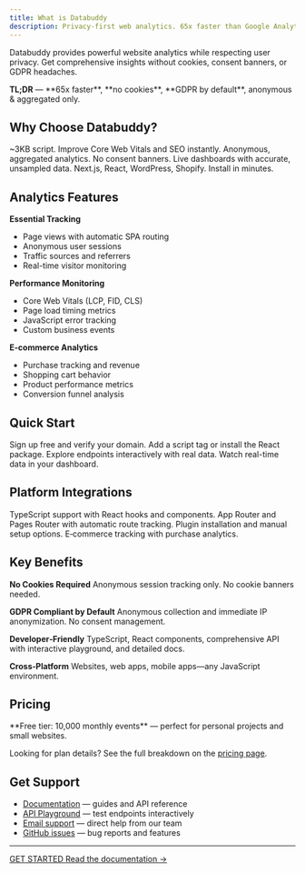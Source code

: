 ```yaml
---
title: What is Databuddy
description: Privacy-first web analytics. 65x faster than Google Analytics, GDPR compliant by default, no cookies required.
---
```



Databuddy provides powerful website analytics while respecting user privacy. Get comprehensive insights without cookies, consent banners, or GDPR headaches.

<Callout type="info">
  <strong>TL;DR</strong> — **65x faster**, **no cookies**, **GDPR by default**,
  anonymous & aggregated only.
</Callout>

## Why Choose Databuddy?

<Cards>
  <Card title="Lightning Fast" href="/docs/getting-started">
    ~3KB script. Improve Core Web Vitals and SEO instantly.
  </Card>
  <Card title="Privacy-First" href="/docs/security">
    Anonymous, aggregated analytics. No consent banners.
  </Card>
  <Card title="Real-Time Data" href="/docs/dashboard">
    Live dashboards with accurate, unsampled data.
  </Card>
  <Card title="Easy Setup" href="/docs/integrations">
    Next.js, React, WordPress, Shopify. Install in minutes.
  </Card>
</Cards>

## Analytics Features

**Essential Tracking**

- Page views with automatic SPA routing
- Anonymous user sessions
- Traffic sources and referrers
- Real-time visitor monitoring

**Performance Monitoring**

- Core Web Vitals (LCP, FID, CLS)
- Page load timing metrics
- JavaScript error tracking
- Custom business events

**E-commerce Analytics**

- Purchase tracking and revenue
- Shopping cart behavior
- Product performance metrics
- Conversion funnel analysis

## Quick Start

<Cards>
  <Card title="Create Account" href="https://app.databuddy.cc">
    Sign up free and verify your domain.
  </Card>
  <Card title="Install SDK" href="/docs/getting-started">
    Add a script tag or install the React package.
  </Card>
  <Card title="Try API Playground" href="/api">
    Explore endpoints interactively with real data.
  </Card>
  <Card title="View Analytics" href="/docs/dashboard">
    Watch real-time data in your dashboard.
  </Card>
</Cards>

## Platform Integrations

<Cards>
  <Card title="React" href="/docs/integrations/react">
    TypeScript support with React hooks and components.
  </Card>
  <Card title="Next.js" href="/docs/integrations/nextjs">
    App Router and Pages Router with automatic route tracking.
  </Card>
  <Card title="WordPress" href="/docs/integrations/wordpress">
    Plugin installation and manual setup options.
  </Card>
  <Card title="Shopify" href="/docs/integrations/shopify">
    E‑commerce tracking with purchase analytics.
  </Card>
</Cards>

## Key Benefits

**No Cookies Required**
Anonymous session tracking only. No cookie banners needed.

**GDPR Compliant by Default**
Anonymous collection and immediate IP anonymization. No consent management.

**Developer‑Friendly**
TypeScript, React components, comprehensive API with interactive playground, and detailed docs.

**Cross‑Platform**
Websites, web apps, mobile apps—any JavaScript environment.

## Pricing

<Callout type="success">
  **Free tier: 10,000 monthly events** — perfect for personal projects and small
  websites.
</Callout>

Looking for plan details? See the full breakdown on the [pricing page](/pricing).

## Get Support

- [Documentation](/docs/getting-started) — guides and API reference
- [API Playground](/api) — test endpoints interactively
- [Email support](mailto:help@databuddy.cc) — direct help from our team
- [GitHub issues](https://github.com/databuddy-analytics/databuddy/issues) — bug reports and features

---

<div style={{ display: "flex", gap: 12, alignItems: "center" }}>
  <SciFiButton asChild>
    <a href="https://app.databuddy.cc" target="_blank" rel="noopener">
      GET STARTED
    </a>
  </SciFiButton>
  <a href="/docs/getting-started">Read the documentation →</a>
</div>
